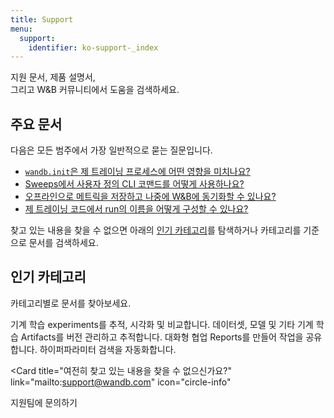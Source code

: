 ```yaml
---
title: Support
menu:
  support:
    identifier: ko-support-_index
---
```



<Banner title="무엇을 도와드릴까요?" background="/images/support/support_banner.png" >
지원 문서, 제품 설명서,<br/>
그리고 W&B 커뮤니티에서 도움을 검색하세요.
</Banner>

## 주요 문서

다음은 모든 범주에서 가장 일반적으로 묻는 질문입니다.

* [`wandb.init`은 제 트레이닝 프로세스에 어떤 영향을 미치나요?](/ko/support/wandbinit_training_process/)
* [Sweeps에서 사용자 정의 CLI 코맨드를 어떻게 사용하나요?](/ko/support/custom_cli_commands_sweeps/)
* [오프라인으로 메트릭을 저장하고 나중에 W&B에 동기화할 수 있나요?](/ko/support/same_metric_appearing_more/)
* [제 트레이닝 코드에서 run의 이름을 어떻게 구성할 수 있나요?](/ko/support/configure_name_run_training_code/)

찾고 있는 내용을 찾을 수 없으면 아래의 [인기 카테고리](#popular-categories)를 탐색하거나 카테고리를 기준으로 문서를 검색하세요.

## 인기 카테고리

카테고리별로 문서를 찾아보세요.

<CardGroup cols={2}>
<Card title="Experiments" href="/ko/support/experiments">
기계 학습 experiments를 추적, 시각화 및 비교합니다.
</Card>
<Card title="Artifacts" href="/ko/support/artifacts">
데이터셋, 모델 및 기타 기계 학습 Artifacts를 버전 관리하고 추적합니다.
</Card>
</CardGroup>
<CardGroup cols={2}>
<Card title="Reports" href="/ko/support/reports">
대화형 협업 Reports를 만들어 작업을 공유합니다.
</Card>
<Card title="Sweeps" href="/ko/support/sweeps">
하이퍼파라미터 검색을 자동화합니다.
</Card>
</CardGroup>

<Card
  title="여전히 찾고 있는 내용을 찾을 수 없으신가요?"
  link="mailto:support@wandb.com"
  icon="circle-info"
>
  지원팀에 문의하기
</Card>